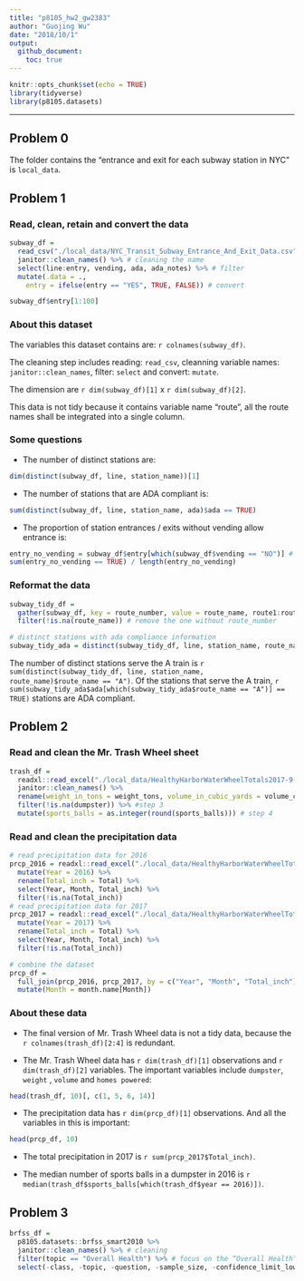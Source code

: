 ```yaml
---
title: "p8105_hw2_gw2383"
author: "Guojing Wu"
date: "2018/10/1"
output:
  github_document:
    toc: true
---
```


```r
knitr::opts_chunk$set(echo = TRUE)
library(tidyverse)
library(p8105.datasets)
```

***

## Problem 0

The folder contains the "entrance and exit for each subway station in NYC" is `local_data`.

## Problem 1

### Read, clean, retain and convert the data

```r
subway_df = 
  read_csv("./local_data/NYC_Transit_Subway_Entrance_And_Exit_Data.csv") %>% # read data
  janitor::clean_names() %>% # cleaning the name
  select(line:entry, vending, ada, ada_notes) %>% # filter
  mutate(.data = .,
    entry = ifelse(entry == "YES", TRUE, FALSE)) # convert

subway_df$entry[1:100]
```

### About this dataset

The variables this dataset contains are: `r colnames(subway_df)`.

The cleaning step includes reading: `read_csv`, cleanning variable names: `janitor::clean_names`, filter: `select` and convert: `mutate`.

The dimension are `r dim(subway_df)[1]` x `r dim(subway_df)[2]`.

This data is not tidy because it contains variable name "route", all the route names shall be integrated into a single column.

### Some questions

* The number of distinct stations are:
```r
dim(distinct(subway_df, line, station_name))[1]
```

* The number of stations that are ADA compliant is:
```r
sum(distinct(subway_df, line, station_name, ada)$ada == TRUE)
```

* The proportion of station entrances / exits without vending allow entrance is:
```r
entry_no_vending = subway_df$entry[which(subway_df$vending == "NO")] # station entrances / exits without vending
sum(entry_no_vending == TRUE) / length(entry_no_vending)
```

### Reformat the data

```r
subway_tidy_df = 
  gather(subway_df, key = route_number, value = route_name, route1:route11) %>% # gather route by route_number
  filter(!is.na(route_name)) # remove the one without route_number

# distinct stations with ada compliance information
subway_tidy_ada = distinct(subway_tidy_df, line, station_name, route_name, ada)
```

The number of distinct stations serve the A train is `r sum(distinct(subway_tidy_df, line, station_name, route_name)$route_name == "A")`. Of the stations that serve the A train, `r sum(subway_tidy_ada$ada[which(subway_tidy_ada$route_name == "A")] == TRUE)` stations are ADA compliant.

## Problem 2

### Read and clean the Mr. Trash Wheel sheet

```r
trash_df = 
  readxl::read_excel("./local_data/HealthyHarborWaterWheelTotals2017-9-26.xlsx", sheet = 1, range = "A2:N258") %>% # step 1
  janitor::clean_names() %>%
  rename(weight_in_tons = weight_tons, volume_in_cubic_yards = volume_cubic_yards) %>% # step 2
  filter(!is.na(dumpster)) %>% #step 3
  mutate(sports_balls = as.integer(round(sports_balls))) # step 4
```

### Read and clean the precipitation data

```r
# read precipitation data for 2016
prcp_2016 = readxl::read_excel("./local_data/HealthyHarborWaterWheelTotals2017-9-26.xlsx", sheet = 4, range = "A2:B14") %>% 
  mutate(Year = 2016) %>% 
  rename(Total_inch = Total) %>% 
  select(Year, Month, Total_inch) %>% 
  filter(!is.na(Total_inch))
# read precipitation data for 2017
prcp_2017 = readxl::read_excel("./local_data/HealthyHarborWaterWheelTotals2017-9-26.xlsx", sheet = 3, range = "A2:B14") %>% 
  mutate(Year = 2017) %>% 
  rename(Total_inch = Total) %>% 
  select(Year, Month, Total_inch) %>% 
  filter(!is.na(Total_inch))

# combine the dataset
prcp_df = 
  full_join(prcp_2016, prcp_2017, by = c("Year", "Month", "Total_inch")) %>% 
  mutate(Month = month.name[Month])
```

### About these data

* The final version of Mr. Trash Wheel data is not a tidy data, because the `r colnames(trash_df)[2:4]` is redundant.

* The Mr. Trash Wheel data has `r dim(trash_df)[1]` observations and `r dim(trash_df)[2]` variables. The important variables include `dumpster`, `weight` , `volume` and `homes powered`: 

```r
head(trash_df, 10)[, c(1, 5, 6, 14)]
```

* The precipitation data has `r dim(prcp_df)[1]` observations. And all the variables in this is important:

```r
head(prcp_df, 10)
```

* The total precipitation in 2017 is `r sum(prcp_2017$Total_inch)`.

* The median number of sports balls in a dumpster in 2016 is `r median(trash_df$sports_balls[which(trash_df$year == 2016)])`.

## Problem 3

```r
brfss_df = 
  p8105.datasets::brfss_smart2010 %>% 
  janitor::clean_names() %>% # cleaning
  filter(topic == "Overall Health") %>% # focus on the “Overall Health” topic 
  select(-class, -topic, -question, -sample_size, -confidence_limit_low:-geo_location) # remove
```